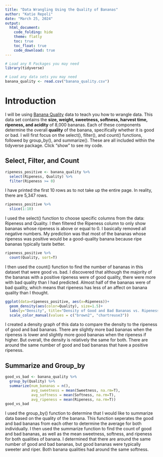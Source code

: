 ---
title: "Data Wrangling Using the Quality of Bananas"
author: "Katie Repoli"
date: "March 25, 2024"
output: 
  html_document:
    code_folding: hide
    theme: flatly
    toc: true
    toc_float: true
    code_download: true
---

```{r, echo = FALSE, warning = FALSE, message = FALSE}
# Load any R Packages you may need
library(tidyverse)
```

```{r, echo = FALSE, warning = FALSE, message = FALSE}
# Load any data sets you may need
banana_quality <- read.csv("banana_quality.csv")
```


# Introduction

I will be using [Banana Quality](https://www.kaggle.com/datasets/l3llff/banana) data to teach you how to wrangle data. This data set contains the **size, weight, sweetness, softness, harvest time, ripeness, and acidity** of 8,000 bananas. Each of these components determine the overall **quality** of the banana, specifically whether it is good or bad. I will first focus on the select(), filter(), and count() functions, followed by group_by(), and summarize(). These are all included within the tidyverse package. Click "show" to see my code.

## Select, Filter, and Count

```{r}
ripeness_positive <- banana_quality %>%
  select(Ripeness, Quality) %>% 
  filter(Ripeness >= 0)
```


I have printed the first 10 rows as to not take up the entire page. In reality, there are 5,347 rows.


```{r, echo = FALSE}
ripeness_positive %>% 
  slice(1:10)
```



I used the select() function to choose specific columns from the data: Ripeness and Quality. I then filtered the Ripeness column to only show bananas whose ripeness is above or equal to 0. I basically removed all negative numbers. My prediction was that most of the bananas whose ripeness was positive would be a good-quality banana because ripe bananas typically taste better.

```{r}
ripeness_positive %>% 
  count(Quality, sort=T)
```



I then used the count() function to find the number of bananas in this dataset that were good vs. bad. I discovered that although the majority of the bananas with a positive ripeness were of good quality, there were more with bad quality than I had predicted. Almost half of the bananas were of bad quality, which means that ripeness has less of an affect on banana quality than I thought.

```{r, warning = FALSE}
ggplot(data=ripeness_positive, aes(x=Ripeness))+
  geom_density(aes(color=Quality), size=1.5)+
  labs(y="Density", title="Density of Good and Bad Bananas vs. Ripeness")+
  scale_color_manual(values = c("brown2", "chartreuse3"))
```



I created a density graph of this data to compare the density to the ripeness of good and bad bananas. There are slightly more bad bananas when the ripeness is lower and slightly more good bananas when the ripeness if higher. But overall, the density is relatively the same for both. There are around the same number of good and bad bananas that have a positive ripeness.


## Summarize and Group_by

```{r}
good_vs_bad <- banana_quality %>% 
  group_by(Quality) %>% 
  summarize(num_bananas = n(),
            avg_sweetness = mean(Sweetness, na.rm=T),
            avg_softness = mean(Softness, na.rm=T),
            avg_ripeness = mean(Ripeness, na.rm=T))
good_vs_bad
```



I used the group_by() function to determine that I would like to summarize data based on the quality of the banana. This function seperates the good and bad bananas from each other to determine the average for both individually. I then used the summarize function to find the count of good and bad bananas, as well as the mean sweetness, softness, and ripeness for both qualities of banana. I determined that there are around the same number of good and bad bananas, but good bananas were typically sweeter and riper. Both banana qualities had around the same softness.